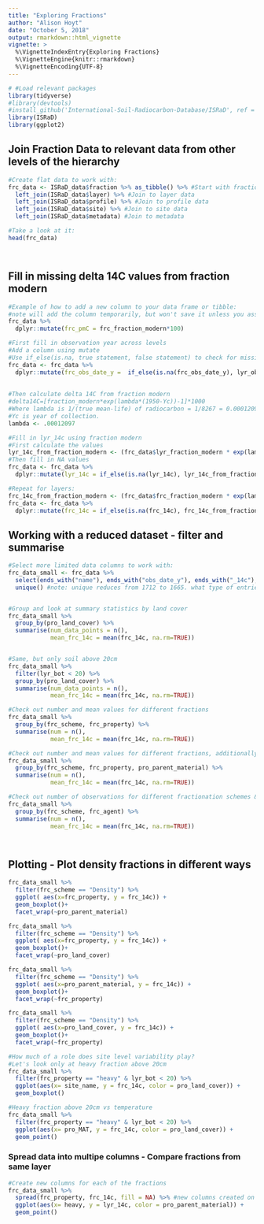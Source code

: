 ```yaml
---
title: "Exploring Fractions"
author: "Alison Hoyt"
date: "October 5, 2018"
output: rmarkdown::html_vignette
vignette: >
  %\VignetteIndexEntry{Exploring Fractions}
  %\VignetteEngine{knitr::rmarkdown}
  %\VignetteEncoding{UTF-8}
---
```



```r
# #Load relevant packages
library(tidyverse)
#library(devtools)
#install_github('International-Soil-Radiocarbon-Database/ISRaD', ref = "dev", force = T)
library(ISRaD)
library(ggplot2)

```



## Join Fraction Data to relevant data from other levels of the hierarchy
```r

#Create flat data to work with:
frc_data <- ISRaD_data$fraction %>% as_tibble() %>% #Start with fraction data
  left_join(ISRaD_data$layer) %>% #Join to layer data
  left_join(ISRaD_data$profile) %>% #Join to profile data
  left_join(ISRaD_data$site) %>% #Join to site data
  left_join(ISRaD_data$metadata) #Join to metadata

#Take a look at it:
head(frc_data)




```




## Fill in missing delta 14C values from fraction modern
```r

#Example of how to add a new column to your data frame or tibble:
#note will add the column temporarily, but won't save it unless you assign it to an R object
frc_data %>% 
  dplyr::mutate(frc_pmC = frc_fraction_modern*100) 

#First fill in observation year across levels
#Add a column using mutate
#Use if_else(is.na, true statement, false statement) to check for missing values
frc_data <- frc_data %>%
  dplyr::mutate(frc_obs_date_y =  if_else(is.na(frc_obs_date_y), lyr_obs_date_y, frc_obs_date_y)) 
  
  
#Then calculate delta 14C from fraction modern
#delta14C=[fraction_modern*exp(lambda*(1950-Yc))-1]*1000
#Where lambda is 1/(true mean-life) of radiocarbon = 1/8267 = 0.00012097
#Yc is year of collection.
lambda <- .00012097

#Fill in lyr_14c using fraction modern
#First calculate the values
lyr_14c_from_fraction_modern <- (frc_data$lyr_fraction_modern * exp(lambda*(1950-frc_data$lyr_obs_date_y)) - 1 )*1000
#Then fill in NA values
frc_data <- frc_data %>%
  dplyr::mutate(lyr_14c = if_else(is.na(lyr_14c), lyr_14c_from_fraction_modern, lyr_14c))

#Repeat for layers:
frc_14c_from_fraction_modern <- (frc_data$frc_fraction_modern * exp(lambda*(1950-frc_data$frc_obs_date_y)) - 1 )*1000
frc_data <- frc_data %>%
  dplyr::mutate(frc_14c = if_else(is.na(frc_14c), frc_14c_from_fraction_modern, frc_14c))


```





## Working with a reduced dataset - filter and summarise
```r


#Select more limited data columns to work with:
frc_data_small <- frc_data %>%
  select(ends_with("name"), ends_with("obs_date_y"), ends_with("_14c"), lyr_top, lyr_bot, "frc_input", "frc_property", "frc_scheme", "frc_agent", "pro_land_cover","pro_parent_material", "pro_MAT") %>%
  unique() #note: unique reduces from 1712 to 1665. what type of entries would we be removing here?


#Group and look at summary statistics by land cover 
frc_data_small %>%
  group_by(pro_land_cover) %>%
  summarise(num_data_points = n(),
            mean_frc_14c = mean(frc_14c, na.rm=TRUE))


#Same, but only soil above 20cm
frc_data_small %>%
  filter(lyr_bot < 20) %>%
  group_by(pro_land_cover) %>%
  summarise(num_data_points = n(),
            mean_frc_14c = mean(frc_14c, na.rm=TRUE))

#Check out number and mean values for different fractions
frc_data_small %>%
  group_by(frc_scheme, frc_property) %>%
  summarise(num = n(),
            mean_frc_14c = mean(frc_14c, na.rm=TRUE))

#Check out number and mean values for different fractions, additionally check out differences based on parent material
frc_data_small %>%
  group_by(frc_scheme, frc_property, pro_parent_material) %>%
  summarise(num = n(),
            mean_frc_14c = mean(frc_14c, na.rm=TRUE))

#Check out number of observations for different fractionation schemes & agents
frc_data_small %>%
  group_by(frc_scheme, frc_agent) %>%
  summarise(num = n(),
            mean_frc_14c = mean(frc_14c, na.rm=TRUE))




```

## Plotting - Plot density fractions in different ways
```r



frc_data_small %>%
  filter(frc_scheme == "Density") %>%
  ggplot( aes(x=frc_property, y = frc_14c)) +
  geom_boxplot()+
  facet_wrap(~pro_parent_material)

frc_data_small %>%
  filter(frc_scheme == "Density") %>%
  ggplot( aes(x=frc_property, y = frc_14c)) +
  geom_boxplot()+
  facet_wrap(~pro_land_cover)

frc_data_small %>%
  filter(frc_scheme == "Density") %>%
  ggplot( aes(x=pro_parent_material, y = frc_14c)) +
  geom_boxplot()+
  facet_wrap(~frc_property)

frc_data_small %>%
  filter(frc_scheme == "Density") %>%
  ggplot( aes(x=pro_land_cover, y = frc_14c)) +
  geom_boxplot()+
  facet_wrap(~frc_property)

#How much of a role does site level variability play?
#Let's look only at heavy fraction above 20cm
frc_data_small %>%
  filter(frc_property == "heavy" & lyr_bot < 20) %>%
  ggplot(aes(x= site_name, y = frc_14c, color = pro_land_cover)) +
  geom_boxplot()

#Heavy fraction above 20cm vs temperature
frc_data_small %>%
  filter(frc_property == "heavy" & lyr_bot < 20) %>%
  ggplot(aes(x= pro_MAT, y = frc_14c, color = pro_land_cover)) +
  geom_point()


```

### Spread data into multipe columns - Compare fractions from same layer
```r

#Create new columns for each of the fractions
frc_data_small %>%
  spread(frc_property, frc_14c, fill = NA) %>% #new columns created on values in frc_property, filled with frc_14c values
  ggplot(aes(x= heavy, y = lyr_14c, color = pro_parent_material)) +
  geom_point()

```




